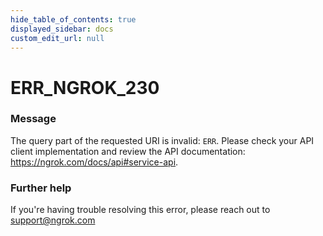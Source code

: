```yaml
---
hide_table_of_contents: true
displayed_sidebar: docs
custom_edit_url: null
---
```



# ERR_NGROK_230

### Message

The query part of the requested URI is invalid: `ERR`. Please check your API client implementation and review the API documentation: https://ngrok.com/docs/api#service-api.

### Further help

If you're having trouble resolving this error, please reach out to [support@ngrok.com](mailto:support@ngrok.com?subject=Help%20with%20ERR_NGROK_230)

<ErrorDetails error="err_ngrok_230" />
